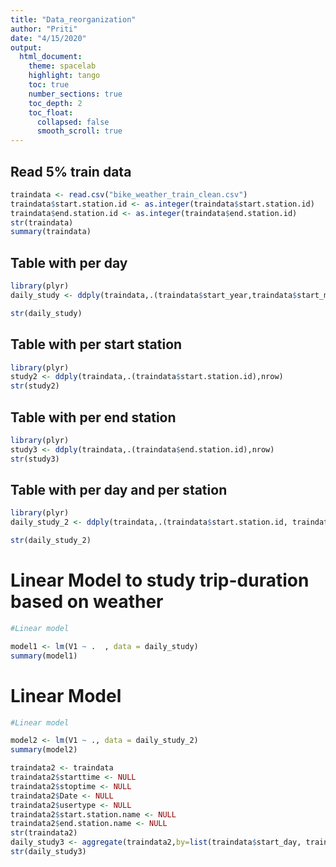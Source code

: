 ```yaml
---
title: "Data_reorganization"
author: "Priti"
date: "4/15/2020"
output:
  html_document:
    theme: spacelab
    highlight: tango
    toc: true
    number_sections: true
    toc_depth: 2
    toc_float:
      collapsed: false
      smooth_scroll: true
---
```


## Read 5% train data

```r

traindata <- read.csv("bike_weather_train_clean.csv")
traindata$start.station.id <- as.integer(traindata$start.station.id)
traindata$end.station.id <- as.integer(traindata$end.station.id)
str(traindata)
summary(traindata)

```

## Table with per day

```r

library(plyr)
daily_study <- ddply(traindata,.(traindata$start_year,traindata$start_mth,traindata$start_day,Ave.Wind.Speed,TMIN...C. ,TMAX...C. ,  PRCP..mm. , SNOW..mm.),c(mean(traindata$tripduration),nrow))

str(daily_study)


```

## Table with per start station

```r

library(plyr)
study2 <- ddply(traindata,.(traindata$start.station.id),nrow)
str(study2)


```


## Table with per end station

```r

library(plyr)
study3 <- ddply(traindata,.(traindata$end.station.id),nrow)
str(study3)


```


## Table with per day and per station

```r

library(plyr)
daily_study_2 <- ddply(traindata,.(traindata$start.station.id, traindata$start_year,traindata$start_mth,traindata$start_day,Ave.Wind.Speed,TMIN...C. ,TMAX...C. ,  PRCP..mm. , SNOW..mm.),nrow)

str(daily_study_2)


```

# Linear Model to study trip-duration based on weather

```r

#Linear model

model1 <- lm(V1 ~ .  , data = daily_study)
summary(model1)


```

# Linear Model 

```r

#Linear model

model2 <- lm(V1 ~ ., data = daily_study_2)
summary(model2)


```

```r

traindata2 <- traindata
traindata2$starttime <- NULL
traindata2$stoptime <- NULL
traindata2$Date <- NULL
traindata2$usertype <- NULL
traindata2$start.station.name <- NULL
traindata2$end.station.name <- NULL
str(traindata2)
daily_study3 <- aggregate(traindata2,by=list(traindata$start_day, traindata$start_mth),FUN=mean)
str(daily_study3)

```

